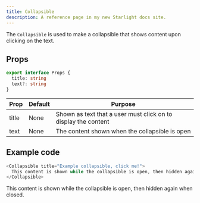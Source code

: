 ```yaml
---
title: Collapsible
description: A reference page in my new Starlight docs site.
---
```



The `Collapsible` is used to make a collapsible that shows content upon clicking on the text.

## Props
```ts
export interface Props {
  title: string
  text?: string
}
```

| Prop | Default | Purpose |
| ----------- | ----------- | ----------- |
| title | None | Shown as text that a user must click on to display the content |
| text | None | The content shown when the collapsible is open |

## Example code
```js title="index.astro"
<Collapsible title="Example collapsible, click me!">
  This content is shown while the collapsible is open, then hidden again when closed.
</Collapsible>
```

<Showcase>
  <Collapsible title="Example collapsible, click me!">
    This content is shown while the collapsible is open, then hidden again when closed.
  </Collapsible>
</Showcase>